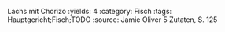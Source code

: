 Lachs mit Chorizo
:yields: 4
:category: Fisch
:tags: Hauptgericht;Fisch;TODO
:source: Jamie Oliver 5 Zutaten, S. 125


